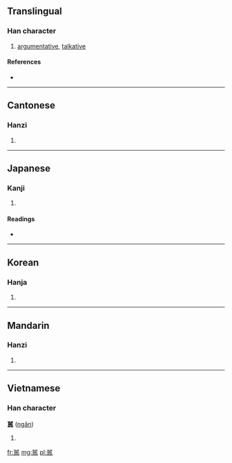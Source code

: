 ==Translingual==

===Han character===
{{Han char|rn=30|rad=口|as=15|sn=18|four=6666<sub>1</sub>|canj=口口尸中口 (RRSLR)}}

# [[argumentative]], [[talkative]]

====References====
* {{Han ref|kx=0212.430|dkj=04518|dj=0435.260|hdz=10699.190|uh=569A|ud=22170|bh=EFBD|bd=61373}}

----

==Cantonese==

===Hanzi===
{{yue-hanzi|jyut=|y=ngan4}}

# {{defn|Cantonese|sort=口15}}

----

==Japanese==

===Kanji===
{{ja-kanji|grade=|rs=口15}}

# {{defn|Japanese|sort=口15}}

====Readings====
* {{ja-readings|on=[[ぎん]] (gin), [[ごん]] (gon), [[がん]] (gan), [[げん]] (gen)|kun=[[わるい]] (warui), [[おろか]] (oroka), [[つれない]] (tsurenai)}}

----

==Korean==

===Hanja===
{{ko-hanja|hangeul=은|rv=eun|mr=ŭn}}

# {{defn|Korean|sort=口15}}

----

==Mandarin==

===Hanzi===
{{cmn-hanzi|pin=[[yín]] ([[yin2]])|wg=yin<sup>2</sup>}}

# {{defn|Mandarin|sort=口15}}

----

==Vietnamese==

===Han character===
'''嚚''' ([[ngân]])

# {{defn|Vietnamese}}

[[fr:嚚]]
[[mg:嚚]]
[[pl:嚚]]